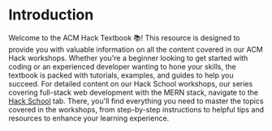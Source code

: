 # Introduction

Welcome to the ACM Hack Textbook 📚! This resource is designed to provide you with valuable information on all the content covered in our ACM Hack workshops. 
Whether you're a beginner looking to get started with coding or an experienced developer wanting to hone your skills, the textbook is packed with tutorials, examples, and guides to help you succeed. 
For detailed content on our Hack School workshops, our series covering full-stack web development with the MERN stack, navigate to the [Hack School](/hack-school) tab. 
There, you'll find everything you need to master the topics covered in the workshops, from step-by-step instructions to helpful tips and resources to enhance your learning experience.